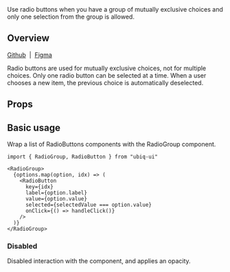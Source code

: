 
<Meta of={RadioButtonStories} />

<Title>Radio button</Title>

<Subtitle>
  Use radio buttons when you have a group of mutually exclusive choices and only
  one selection from the group is allowed.
</Subtitle>

<Canvas of={RadioButtonStories.Demo} />

## Overview

[Github](https://github.com/recondesigns/brutalism-ui/tree/main/src/components/RadioGroup/RadioButton.tsx)
&nbsp;|&nbsp;
[Figma](https://www.figma.com/design/oEgm5fOGH5sZg86NnViCvo/Components?node-id=288-2025&t=DFhN0C4UKHwigl5J-1)

Radio buttons are used for mutually exclusive choices, not for multiple choices. Only one radio button can be selected at a time. When a user chooses a new item, the previous choice is automatically deselected.

## Props

<ArgTypes />

## Basic usage

Wrap a list of RadioButtons components with the RadioGroup component.

```tsx
import { RadioGroup, RadioButton } from "ubiq-ui"

<RadioGroup>
  {options.map(option, idx) => (
    <RadioButton
      key={idx}
      label={option.label}
      value={option.value}
      selected={selectedValue === option.value}
      onClick={() => handleClick()}
    />
  )}
</RadioGroup>
```

<Canvas of={RadioButtonStories.Demo} />

### Disabled

Disabled interaction with the component, and applies an opacity.

<Canvas of={RadioButtonStories.Disabled} />

